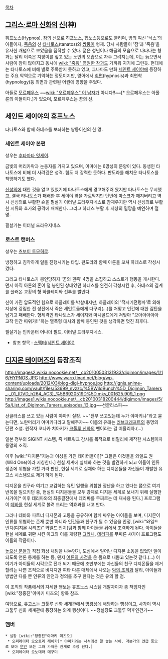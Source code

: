 [[목차]]
== [[그리스·로마 신화]]의 [[신]](神) ==
휘프노스(Hypnos). [[잠]]의 신으로 히프노스, 힙노스등으로도 불리며, 밤의 여신 '닉스'의 아들이자, [[죽음]]의 신 [[타나토스]](tanatos)와 [[쌍둥이]] 형제. 당시 사람들이 '잠'과 '죽음'을 유사한 개념으로 보았음을 짐작할 수 있다. 젊은 청년이나 해골의 모습으로 나타나는 형과는 달리 이쪽은 지팡이를 짚고 있는 노인의 모습으로 자주 그려지는데, 이는 늙으면서 사람이 잠이 많아지고 동시에 [[wiki: "죽음" 영원한 잠]]과도 가까워 지기에 그런듯.
현대에는 타나토스에 비해 별로 주목받지 못하고 있고, 그나마도 만화 [[세인트 세이야]]에 등장하는 주요 악역으로 기억하는 정도이지만, 영어에서 [[최면]](hypnosis)과 최면학(hypnology)등 최면과 관련된 어원에 영향을 주었다.

아들로 [[모르페우스]] ~~[[wiki: "오르페우스" 이 남자]]가 아니다!!~~[* 오르페우스는 아폴론의 아들이다.]가 있으며, 모르페우스는 꿈의 신.

== 세인트 세이야의 휴프노스 ==
타나토스와 함께 하데스를 보좌하는 쌍둥이신의 한 명.

=== 세인트 세이야 본편 ===
성우는 [[후타마타 잇세이]].

금빛의 머리카락과 눈동자를 가지고 있으며, 이마에는 6망성의 문양이 있다. 동생인 타나토스에 비해 더 사려깊은 성격. 힘도 더 강력한 듯하다. 판도라를 해치운 타나토스를 책망하기도 했다.

[[신성의]]에 대한 것을 알고 있었기에 타나토스에게 경고해주러 왔지만 타나토스는 무시했고, 결국 타나토스가 패배한 후 세이야 앞을 가로막지만 단번에 마스크가 깨져버리고 역시 신성의로 부활한 슌을 필살기 이터널 드라우지네스로 잠재우지만 역시 신성의로 부활한 시류와 효가의 공격에 패배한다. 그리고 하데스 부활 후 지상의 멸망을 예언하며 절명.

필살기는 이터널 드라우지네스.

=== 로스트 캔버스 ===
성우는 [[츠보이 토모히로]].

냉정하고 침착하게 일을 진행시키는 타입. 판도라와 함께 아론을 꼬셔 하데스로 각성시켰다.

그리고 타나토스가 봉인당하자 '꿈의 권족' 4명을 소집하고 스스로가 행동을 개시한다.먼저 아직 아론의 혼이 덜 봉인된 상태였던 하데스를 완전히 각성시킨 후, 하데스의 결계를 풀러온 교황의 형 하클레이와 전투를 벌인다.

신이 가진 압도적인 힘으로 하클레이를 박살내지만, 하클레이의 '적시기전령파'로 의해 지상에 강림한 전 성전에서 죽은 세인트들에게 다구리(…)를 쳐맞고 인간에 대한 감탄을 남기고 패배한다. 형제격인 타나토스가 세이지와 마니골드에게 쳐맞아 "으아아아아아 고작 인간 따위가!!"하는 열폭형 대사와 함께 봉인된 것을 생각하면 멋진 최후다.

필살기는 인카운터 어나더 필드, 이터널 드라우지네스.

* 참조 항목 : [[스펙터(세인트 세이야)]]

== [[디지몬 테이머즈]]의 등장조직 ==
http://images2.wikia.nocookie.net/__cb20100503131933/digimon/images/1/16/HYPNOS.JPG
http://www.warp.tinad.net/blog/wp-content/uploads/2012/03/blog-digi-hypnos.jpg
http://ignis.anime-sharing.com/vault/files/53699_nvzzc/%5BWildBunch%5D_Digimon_Tamers_-_01_(DVD_h264_AC3)_%5B6920519D%5D.mkv_001625.909_1.png
http://images1.wikia.nocookie.net/__cb20100318200444/digimon/images/5/5a/List_of_Digimon_Tamers_episodes_13.jpg~~선글라스파~~

선글라스를 쓰고 있는 사람이 야마키 실장. ~~"전부 쓰고있는데 누가 야마키냐"라고 묻는다면, 노란머리가 야마키다라고 말해주자~~
이름의 유래는 [[러브크래프트]]의 동명의 단편 소설. 원작자 코나카 치아키가 [[크툴루 신화]]의 팬이라는 걸 떠올리자.(...)

일본 정부의 SIGINT 시스템, 즉 네트워크 감시를 목적으로 비밀리에 제작한 시스템이자 동명의 조직.

이후 [wiki:"디지몬"지능과 이성을 가진 데이터들이][* 그들은 이것들을 와일드 원(Wild One)이라 지칭한다.] 현실 세계에 실체화 하는 것을 발견하게 되고 이들이  인류 생존에 위협을 가할 거라 판단, 현실 세계로 실체화 하는 디지몬들을 자신들이 개발한 유고스 시스템으로 제거 하게 된다.

디지몬을 친구라 여기고 교감하는 유민 일행을 위험한 장난을 하고 있다는 쯤으로 여겨 반목을 일으키던 중, 현실의 디지몬들을 모두 강제로 디지몬 세계로 보내기 위해 실행한 사가이[* 이후 데리파와의 최종결전에서 데리파를 무찌르는 데 재사용 된다.] 프로그램이 [[데바]]를 현실 세계로 불려 드리는 역효과를 내고 만다.

그러나 데바와 파트너 디지몬과 고통을 공유하며 함께 싸우는 아이들을 보며, 디지몬이 인류를 위협하는 존재 뿐만 아니라 인간들과 친구가 될 수 있음을 인정, [wiki:"와일드 번치(디지몬 시리즈)" 와일드 번치]팀과 함께 아이들을 뒤에서 조력하게 된다. 아이들을 현실 세계로 귀환 시킨 아크와 이를 개량한 [[그라니]], [[데리파]]를 무찌른 샤가이 프로그램도 이들의 작품이다.

[[높으신 분들]]과 직접 화상 채팅을 나누던가, 도심에서 일어난 디지몬 소동을 없었던 일이 되도록 언론 통제를 하는 등, 왠지 [[어른의 사정]]을 온 몸으로 내뿜고 있는것 같다.(...) 이야기가 아이들의 시각으로 전개 되기 때문에 초반부에는 자신들의 친구 디지몬들을 제거할려는 나쁜 조직으로 비치지만 여타 다른 매체에서 나오는 [[악의 조직]]과 달리, 아이들과 방법만 다를 뿐 인류의 안전과 정의를 추구 한다는 것은 유의 할 점.

이 조직의 작품에서의 자세한 행보는 휴프노스 시스템 개발자이자 총 책임자인 [wiki:"정종진"야마키 미츠오] 항목 참조.

여담으로, 유고스는 크툴루 신화 세계관에서 [[명왕성]]에 해당하는 행성이고, 사가이 역시 크툴루 신화 세계관에 등장하는 외계 행성이다. ~~정실장도 크툴루 덕후인건가~~

=== 멤버 ===
 * 실장 [wiki:"정종진"야마키 미츠오]
  * 오퍼레이터 오오토리 레이카[* 야마키와는 사석에선 말 놓는 사이. 각본가의 언급 등으로 보아 [[연인]] 또는 그와 가까운 관계로 추정 된다.]
  * 오퍼레이터 오노데라 메구미
